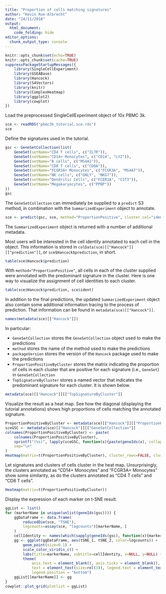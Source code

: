 ```yaml
---
title: "Proportion of cells matching signatures"
author: "Kevin Rue-Albrecht"
date: "24/11/2018"
output:
  html_document:
    code_folding: hide
editor_options: 
  chunk_output_type: console
---
```


```r
knitr::opts_chunk$set(echo=TRUE)
knitr::opts_chunk$set(cache=TRUE)
suppressPackageStartupMessages({
    library(SingleCellExperiment)
    library(GSEABase)
    library(Hancock)
    library(S4Vectors)
    library(knitr)
    library(ComplexHeatmap)
    library(ggplot2)
    library(cowplot)
})
```

Load the preprocessed SingleCellExperiment object of 10x PBMC 3k.

```r
sce <- readRDS("pbmc3k_tutorial.sce.rds")
sce
```

Define the signatures used in the tutorial.

```r
gsc <- GeneSetCollection(list(
    GeneSet(setName="CD4 T cells", c("IL7R")),
    GeneSet(setName="CD14+ Monocytes", c("CD14", "LYZ")),
    GeneSet(setName="B cells", c("MS4A1")),
    GeneSet(setName="CD8 T cells", c("CD8A")),
    GeneSet(setName="FCGR3A+ Monocytes", c("FCGR3A", "MS4A7")),
    GeneSet(setName="NK cells", c("GNLY", "NKG7")),
    GeneSet(setName="Dendritic Cells", c("FCER1A", "CST3")),
    GeneSet(setName="Megakaryocytes", c("PPBP"))
))
gsc
```

The `GeneSetCollection` can immediately be supplied to a `predict` S3 method, in combination with the `SummarizedExperiment` object to annotate.

```r
sce <- predict(gsc, sce, method="ProportionPositive", cluster.col="ident")
```

The `SummarizedExperiment` object is returned with a number of additional metadata.

Most users will be interested in the cell identity annotated to each cell in the object.
This information is stored in `colData(sce)[["Hancock"]][["prediction"]]`, or `sce$Hancock$prediction`, in short.

```r
table(sce$Hancock$prediction)
```

With `method="ProportionPositive"`, all cells in each of the cluster supplied were annotated with the predominant signature in the cluster.
Here is one way to visualize the assignment of cell identities to each cluster.

```r
table(sce$Hancock$prediction, sce$ident)
```

In addition to the final predictions, the updated `SummarizedExperiment` object also contain some additional information tracing to the process of prediction.
That information can be found in `metadata(sce)[["Hancock"]]`.

```r
names(metadata(sce)[["Hancock"]])
```

In particular:

- `GeneSetCollection` stores the `GeneSetCollection` object used to make the predictions
- `method` stores the name of the method used to make the predictions
- `packageVersion` stores the version of the `Hancock` package used to make the predictions
- `ProportionPositiveByCluster` stores the matrix indicating the proportion of cells in each cluster that are positive for each signature (i.e., `GeneSet`) in `GeneSetCollection`
- `TopSignatureByCluster` stores a named vector that indicates the predominant signature for each cluster. It is shown below.

```r
metadata(sce)[["Hancock"]][["TopSignatureByCluster"]]
```

Visualize the result as a heat map.
See how the diagonal (displaying the tutorial annotations) shows high proportions of cells matching the annotated signature.

```r
ProportionPositiveByCluster <- metadata(sce)[["Hancock"]][["ProportionPositiveByCluster"]]
sceGSC <- metadata(sce)[["Hancock"]][["GeneSetCollection"]]
colnames(ProportionPositiveByCluster) <- paste(
    colnames(ProportionPositiveByCluster),
    sprintf("(%s)", lapply(sceGSC, function(x){paste(geneIds(x), collapse=", ")})),
    sep="\n"
)
Heatmap(matrix=t(ProportionPositiveByCluster), cluster_rows=FALSE, cluster_columns=FALSE)
```

Let signatures and clusters of cells cluster in the heat map.
Unsurprisingly, the clusters annotated as "CD14+ Monocytes" and "FCGR3A+ Monocytes" show some similarity, as do the clusters annotated as "CD4 T cells" and "CD8 T cells".

```r
Heatmap(matrix=t(ProportionPositiveByCluster))
```

Display the expression of each marker on t-SNE result.

```r
ggList <- list()
for (markerName in unique(unlist(geneIds(gsc)))) {
    ggDataFrame <- data.frame(
        reducedDim(sce, "TSNE"),
        logcounts=assay(sce, "logcounts")[markerName, ]
    )
    cellIdentity <- names(which(sapply(geneIds(gsc), function(x){markerName %in% x})))
    gg <- ggplot(ggDataFrame, aes(tSNE_1, tSNE_2, color=logcounts)) +
        geom_point(size=0.1) +
        scale_color_viridis_c() +
        labs(title=markerName, subtitle=cellIdentity, x=NULL, y=NULL) +
        theme(
            axis.text = element_blank(), axis.ticks = element_blank(),
            text = element_text(size=rel(3)), legend.text = element_text(size=rel(2)),
            legend.position = "bottom")
    ggList[[markerName]] <- gg
}
cowplot::plot_grid(plotlist = ggList)
```
